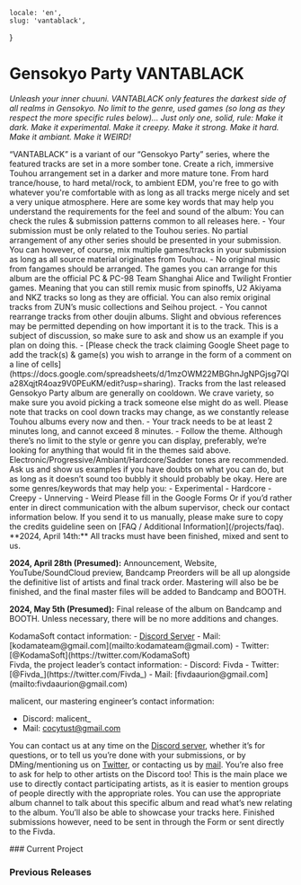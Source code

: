     locale: 'en',
    slug: 'vantablack',
}

# Gensokyo Party VANTABLACK

*Unleash your inner chuuni. VANTABLACK only features the darkest side of all realms in Gensokyo. No limit to the genre, used games (so long as they respect the more specific rules below)... Just only one, solid, rule: Make it dark. Make it experimental. Make it creepy. Make it strong. Make it hard. Make it ambiant. Make it WEIRD!*

<WrappableParagraph title="Presentation">
“VANTABLACK” is a variant of  our “Gensokyo Party” series, where the featured tracks are set in a more somber tone. Create a rich, immersive Touhou arrangement set in a darker and more mature tone. From hard trance/house, to hard metal/rock, to ambient EDM, you're free to go with whatever you're comfortable with as long as all tracks merge nicely and set a very unique atmosphere. Here are some key words that may help you understand the requirements for the feel and sound of the album:
</WrappableParagraph>

<WrappableParagraph title="General KodamaSounds Specific Rules">
    <CtaButton link='/projects/faq' icon='book'>
        <span>You can check the rules & submission patterns common to all releases here.</span>
    </CtaButton>
</WrappableParagraph>

<WrappableParagraph title="VANTABLACK Specific Music Rules">
- Your submission must be only related to the Touhou series. No partial arrangement of any other series should be presented in your submission. You can however, of course, mix multiple games/tracks in your submission as long as all source material originates from Touhou.
- No original music from fangames should be arranged. The games you can arrange for this album are the official PC & PC-98 Team Shanghai Alice and Twilight Frontier games. Meaning that you can still remix music from spinoffs, U2 Akiyama and NKZ tracks so long as they are official. You can also remix original tracks from ZUN’s music collections and Seihou project.
- You cannot rearrange tracks from other doujin albums. Slight and obvious references may be permitted depending on how important it is to the track. This is a subject of discussion, so make sure to ask and show us an example if you plan on doing this. 
- [Please check the track claiming Google Sheet page to add the track(s) & game(s) you wish to arrange in the form of a comment on a line of cells](https://docs.google.com/spreadsheets/d/1mzOWM22MBGhnJgNPGjsg7QIa28XqjtR4oaz9V0PEuKM/edit?usp=sharing). Tracks from the last released Gensokyo Party album are generally on cooldown. We crave variety, so make sure you avoid picking a track someone else might do as well. Please note that tracks on cool down tracks may change, as we constantly release Touhou albums every now and then.
- Your track needs to be at least 2 minutes long, and cannot exceed 8 minutes.
- Follow the theme. Although there’s no limit to the style or genre you can display, preferably, we’re looking for anything that would fit in the themes said above. Electronic/Progressive/Ambiant/Hardcore/Sadder tones are recommended. Ask us and show us examples if you have doubts on what you can do, but as long as it doesn’t sound too bubbly it should probably be okay. Here are some genres/keywords that may help you:
    - Experimental
    - Hardcore
    - Creepy
    - Unnerving
    - Weird
</WrappableParagraph>

<WrappableParagraph title="Track Submission">
<CtaButton link='https://forms.gle/6yX1cuF8GNooJzQk9' icon='envelope'>
    <span>Please fill in the Google Forms</span>
</CtaButton>
Or if you’d rather enter in direct communication with the album supervisor, check our contact information below. If you send it to us manually, please make sure to copy the credits guideline seen on [FAQ / Additional Information](/projects/faq).
</WrappableParagraph>

<WrappableParagraph title="Deadlines">
**2024, April 14th:** All tracks must have been finished, mixed and sent to us.

**2024, April 28th (Presumed):** Announcement, Website, YouTube/SoundCloud preview, Bandcamp Preorders will be all up alongside the definitive list of artists and final track order. Mastering will also be be finished, and the final master files will be added to Bandcamp and BOOTH.

**2024, May 5th (Presumed):** Final release of the album on Bandcamp and BOOTH. Unless necessary, there will be no more additions and changes.
</WrappableParagraph>

<WrappableParagraph title="Contact (Questions / Submissions)">
KodamaSoft contact information:
- <a href="/discord">Discord Server</a> 
- Mail: [kodamateam@gmail.com](mailto:kodamateam@gmail.com)
- Twitter: [@KodamaSoft](https://twitter.com/KodamaSoft)

<br/>
Fivda, the project leader’s contact information:
- Discord: Fivda
- Twitter: [@Fivda_](https://twitter.com/Fivda_)
- Mail: [fivdaaurion@gmail.com](mailto:fivdaaurion@gmail.com)

malicent, our mastering engineer’s contact information:
- Discord: malicent_
- Mail: [cocytust@gmail.com](mailto:cocytust@gmail.com)

You can contact us at any time on the <a href="/discord">Discord server</a>, whether it’s for questions, or to tell us you’re done with your submissions, or by DMing/mentioning us on [Twitter](https://twitter.com/KodamaSoft), or contacting us by [mail](mailto:kodamateam@gmail.com). You’re also free to ask for help to other artists on the Discord too! This is the main place we use to directly contact participating artists, as it is easier to mention groups of people directly with the appropriate roles. You can use the appropriate album channel to talk about this specific album and read what’s new relating to the album. You’ll also be able to showcase your tracks here. Finished submissions however, need to be sent in through the Form or sent directly to the Fivda.
</WrappableParagraph>

<WrappableParagraph title="Releases Information">
### Current Project
<ProjectInformation slug="vantablack" />

### Previous Releases
<AlbumListing slug="gensyoko-party-2" />
</WrappableParagraph>